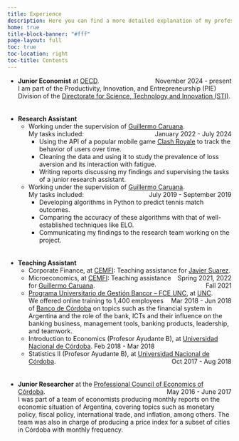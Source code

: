 ```yaml
---
title: Experience
description: Here you can find a more detailed explanation of my professional experience
home: true 
title-block-banner: "#fff"
page-layout: full
toc: true 
toc-location: right
toc-title: Contents
---
```


- **Junior Economist** at [OECD](https://www.oecd.org/){target="_blank"}. [November 2024 - present]{style="float:right"} <br>
I am part of the Productivity, Innovation, and Entrepreneurship (PIE) Division of the [Directorate for Science, Technology and Innovation (STI)](https://www.oecd.org/en/about/directorates/directorate-for-science-technology-and-innovation.html){target="_blank"}.  
    <br/><br/>
- **Research Assistant**
  - Working under the supervision of [Guillermo Caruana](https://www.cemfi.es/~caruana){target="_blank"}. [January 2022 - July 2024]{style="float:right"}  
  My tasks included:
    - Using the API of a popular mobile game [Clash Royale](https://supercell.com/en/games/clashroyale/){target="_blank"} to track the behavior of users over time.
    - Cleaning the data and using it to study the prevalence of loss aversion and its interaction with fatigue.
    - Writing reports discussing my findings and supervising the tasks of a junior research assistant.  
  - Working under the supervision of [Guillermo Caruana](https://www.cemfi.es/~caruana){target="_blank"}. [July 2019 - September 2019]{style="float:right"}  
  My tasks included:
    - Developing algorithms in Python to predict tennis match outcomes.
    - Comparing the accuracy of these algorithms with that of well-established techniques like ELO.
    - Communicating my findings to the research team working on the project.  
    <br/><br/>
- **Teaching Assistant**
  - Corporate Finance, at [CEMFI](https://www.cemfi.es/){target="_blank"}: Teaching assistance for [Javier Suarez](https://www.cemfi.es/~suarez){target="_blank"}. [Spring 2021, 2022]{style="float:right"}
  - Microeconomics, at [CEMFI](https://www.cemfi.es/){target="_blank"}: Teaching assistance for [Guillermo Caruana](https://www.cemfi.es/~caruana){target="_blank"}. [Fall 2021]{style="float:right"}
  - [Programa Universitario de Gestión Bancor – FCE UNC](https://www.eco.unc.edu.ar/mas-noticias/finalizo-el-programa-universitario-de-gestion-bancor){target="_blank"}, at [UNC](https://www.eco.unc.edu.ar/){target="_blank"}. [Mar 2018 - Jun 2018]{style="float:right"}  
    We offered online training to 1,400 employees of [Banco de Córdoba](https://www.bancor.com.ar/){target="_blank"} on topics such as the financial system in Argentina and the role of the bank, ICTs and their influence on the banking business, management tools, banking products, leadership, and teamwork.
  - Introduction to Economics (Profesor Ayudante B), at [Universidad Nacional de Córdoba](https://www.eco.unc.edu.ar/){target="_blank"}.  Feb 2018 - Mar 2018
  - Statistics II (Profesor Ayudante B), at [Universidad Nacional de Córdoba](https://www.eco.unc.edu.ar/){target="_blank"}. [Oct 2017 - Aug 2018]{style="float:right"}  
    <br/><br/>
- **Junior Researcher** at the [Professional Council of Economics of Córdoba](https://cpcecba.org.ar){target="_blank"}. [May 2016 - June 2017]{style="float:right"} <br>
I was part of a team of economists producing monthly reports on the economic situation of Argentina, covering topics such as monetary policy, fiscal policy, international trade, and inflation, among others. The team was also in charge of producing a price index for a subset of cities in Córdoba with monthly frequency.


